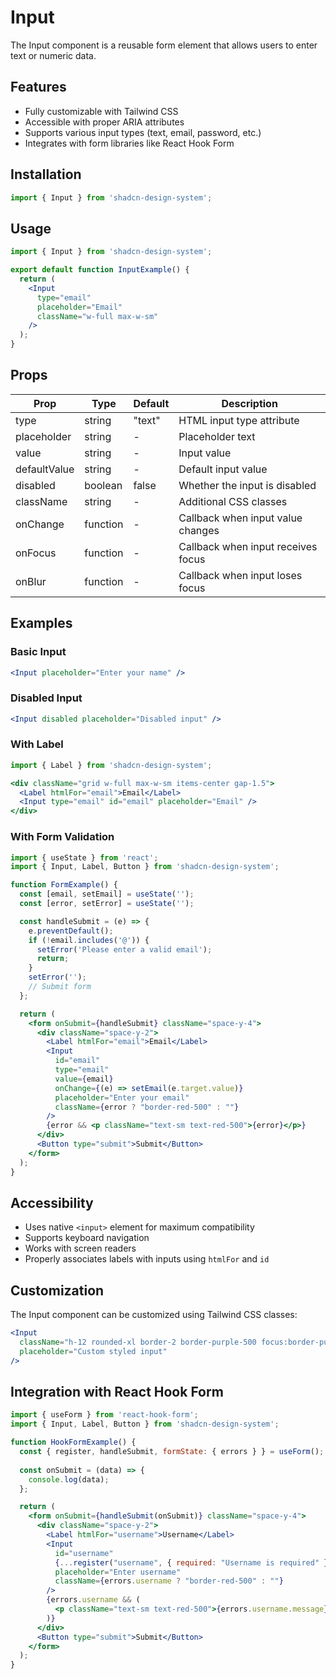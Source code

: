 # Input

The Input component is a reusable form element that allows users to enter text or numeric data.

## Features

- Fully customizable with Tailwind CSS
- Accessible with proper ARIA attributes
- Supports various input types (text, email, password, etc.)
- Integrates with form libraries like React Hook Form

## Installation

```jsx
import { Input } from 'shadcn-design-system';
```

## Usage

```jsx
import { Input } from 'shadcn-design-system';

export default function InputExample() {
  return (
    <Input 
      type="email" 
      placeholder="Email" 
      className="w-full max-w-sm" 
    />
  );
}
```

## Props

| Prop | Type | Default | Description |
| ---- | ---- | ------- | ----------- |
| type | string | "text" | HTML input type attribute |
| placeholder | string | - | Placeholder text |
| value | string | - | Input value |
| defaultValue | string | - | Default input value |
| disabled | boolean | false | Whether the input is disabled |
| className | string | - | Additional CSS classes |
| onChange | function | - | Callback when input value changes |
| onFocus | function | - | Callback when input receives focus |
| onBlur | function | - | Callback when input loses focus |

## Examples

### Basic Input

```jsx
<Input placeholder="Enter your name" />
```

### Disabled Input

```jsx
<Input disabled placeholder="Disabled input" />
```

### With Label

```jsx
import { Label } from 'shadcn-design-system';

<div className="grid w-full max-w-sm items-center gap-1.5">
  <Label htmlFor="email">Email</Label>
  <Input type="email" id="email" placeholder="Email" />
</div>
```

### With Form Validation

```jsx
import { useState } from 'react';
import { Input, Label, Button } from 'shadcn-design-system';

function FormExample() {
  const [email, setEmail] = useState('');
  const [error, setError] = useState('');

  const handleSubmit = (e) => {
    e.preventDefault();
    if (!email.includes('@')) {
      setError('Please enter a valid email');
      return;
    }
    setError('');
    // Submit form
  };

  return (
    <form onSubmit={handleSubmit} className="space-y-4">
      <div className="space-y-2">
        <Label htmlFor="email">Email</Label>
        <Input
          id="email"
          type="email"
          value={email}
          onChange={(e) => setEmail(e.target.value)}
          placeholder="Enter your email"
          className={error ? "border-red-500" : ""}
        />
        {error && <p className="text-sm text-red-500">{error}</p>}
      </div>
      <Button type="submit">Submit</Button>
    </form>
  );
}
```

## Accessibility

- Uses native `<input>` element for maximum compatibility
- Supports keyboard navigation
- Works with screen readers
- Properly associates labels with inputs using `htmlFor` and `id`

## Customization

The Input component can be customized using Tailwind CSS classes:

```jsx
<Input 
  className="h-12 rounded-xl border-2 border-purple-500 focus:border-purple-700 px-4" 
  placeholder="Custom styled input" 
/>
```

## Integration with React Hook Form

```jsx
import { useForm } from 'react-hook-form';
import { Input, Label, Button } from 'shadcn-design-system';

function HookFormExample() {
  const { register, handleSubmit, formState: { errors } } = useForm();
  
  const onSubmit = (data) => {
    console.log(data);
  };

  return (
    <form onSubmit={handleSubmit(onSubmit)} className="space-y-4">
      <div className="space-y-2">
        <Label htmlFor="username">Username</Label>
        <Input
          id="username"
          {...register("username", { required: "Username is required" })}
          placeholder="Enter username"
          className={errors.username ? "border-red-500" : ""}
        />
        {errors.username && (
          <p className="text-sm text-red-500">{errors.username.message}</p>
        )}
      </div>
      <Button type="submit">Submit</Button>
    </form>
  );
}
```
